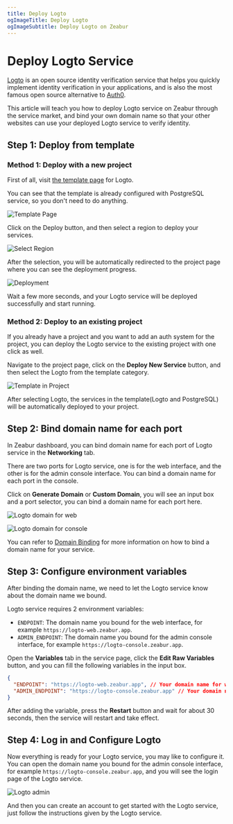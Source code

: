 ```yaml
---
title: Deploy Logto
ogImageTitle: Deploy Logto
ogImageSubtitle: Deploy Logto on Zeabur
---
```


# Deploy Logto Service

[Logto](https://logto.io/) is an open source identity verification service that helps you quickly implement identity verification in your applications, and is also the most famous open source alternative to [Auth0](https://auth0.com/).

This article will teach you how to deploy Logto service on Zeabur through the service market, and bind your own domain name so that your other websites can use your deployed Logto service to verify identity.

## Step 1: Deploy from template

### Method 1: Deploy with a new project 

First of all, visit [the template page](https://zeabur.com/templates/AV1NZ4) for Logto.

You can see that the template is already configured with PostgreSQL service, so you don't need to do anything.

![Template Page](/marketplace/logto/template.png)

Click on the Deploy button, and then select a region to deploy your services.

![Select Region](/marketplace/logto/region.png)

After the selection, you will be automatically redirected to the project page where you can see the deployment progress.

![Deployment](/marketplace/logto/deployment.png)

Wait a few more seconds, and your Logto service will be deployed successfully and start running.

### Method 2: Deploy to an existing project

If you already have a project and you want to add an auth system for the project, you can deploy the Logto service to the existing project with one click as well.

Navigate to the project page, click on the **Deploy New Service** button, and then select the Logto from the template category.

![Template in Project](/marketplace/logto/template-in-project.png)

After selecting Logto, the services in the template(Logto and PostgreSQL) will be automatically deployed to your project.

## Step 2: Bind domain name for each port

In Zeabur dashboard, you can bind domain name for each port of Logto service in the **Networking** tab.

There are two ports for Logto service, one is for the web interface, and the other is for the admin console interface. You can bind a domain name for each port in the console.

Click on **Generate Domain** or **Custom Domain**, you will see an input box and a port selector, you can bind a domain name for each port here.

![Logto domain for web](/marketplace/logto/web-domain.png)

![Logto domain for console](/marketplace/logto/console-domain.png)

You can refer to [Domain Binding](../deploy/domain-binding) for more information on how to bind a domain name for your service.

## Step 3: Configure environment variables

After binding the domain name, we need to let the Logto service know about the domain name we bound.

Logto service requires 2 environment variables:

- `ENDPOINT`: The domain name you bound for the web interface, for example `https://logto-web.zeabur.app`.
- `ADMIN_ENDPOINT`: The domain name you bound for the admin console interface, for example `https://logto-console.zeabur.app`.

Open the **Variables** tab in the service page, click the **Edit Raw Variables** button, and you can fill the following variables in the input box.

```json
{
  "ENDPOINT": "https://logto-web.zeabur.app", // Your domain name for web interface
  "ADMIN_ENDPOINT": "https://logto-console.zeabur.app" // Your domain name for admin console interface
}
```

After adding the variable, press the **Restart** button and wait for about 30 seconds, then the service will restart and take effect.

## Step 4: Log in and Configure Logto

Now everything is ready for your Logto service, you may like to configure it. You can open the domain name you bound for the admin console interface, for example `https://logto-console.zeabur.app`, and you will see the login page of the Logto service.

![Logto admin](/marketplace/logto/admin.png)

And then you can create an account to get started with the Logto service, just follow the instructions given by the Logto service.
